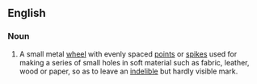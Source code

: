 ==English==

===Noun===
{{en-noun}}

#A small metal [[wheel]] with evenly spaced [[points]] or [[spikes]] used for making a series of small holes in soft material such as fabric, leather, wood or paper, so as to leave an [[indelible]] but hardly visible mark.